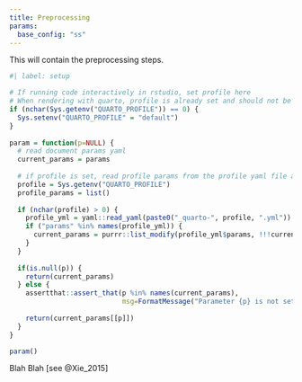 ```yaml
---
title: Preprocessing
params:
  base_config: "ss"
---
```


This will contain the preprocessing steps.

```r
#| label: setup

# If running code interactively in rstudio, set profile here
# When rendering with quarto, profile is already set and should not be overwritten
if (nchar(Sys.getenv("QUARTO_PROFILE")) == 0) {
  Sys.setenv("QUARTO_PROFILE" = "default")
}
  
param = function(p=NULL) {
  # read document params yaml
  current_params = params
  
  # if profile is set, read profile params from the profile yaml file and merge
  profile = Sys.getenv("QUARTO_PROFILE")
  profile_params = list()
  
  if (nchar(profile) > 0) {
    profile_yml = yaml::read_yaml(paste0("_quarto-", profile, ".yml"))
    if ("params" %in% names(profile_yml)) {
      current_params = purrr::list_modify(profile_yml$params, !!!current_params)
    }
  }
  
  if(is.null(p)) {
    return(current_params)
  } else {
    assertthat::assert_that(p %in% names(current_params),
                            msg=FormatMessage("Parameter {p} is not set."))
    
    return(current_params[[p]])
  }
}

param()
```


Blah Blah [see @Xie_2015]
